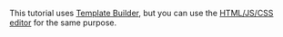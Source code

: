 <Note mode="note" title="Note">

This tutorial uses [Template Builder](/docs-new/template-builder/), but you can use the [HTML/JS/CSS editor](https://toloka.ai/en/docs/guide/concepts/spec) for the same purpose.

</Note>
